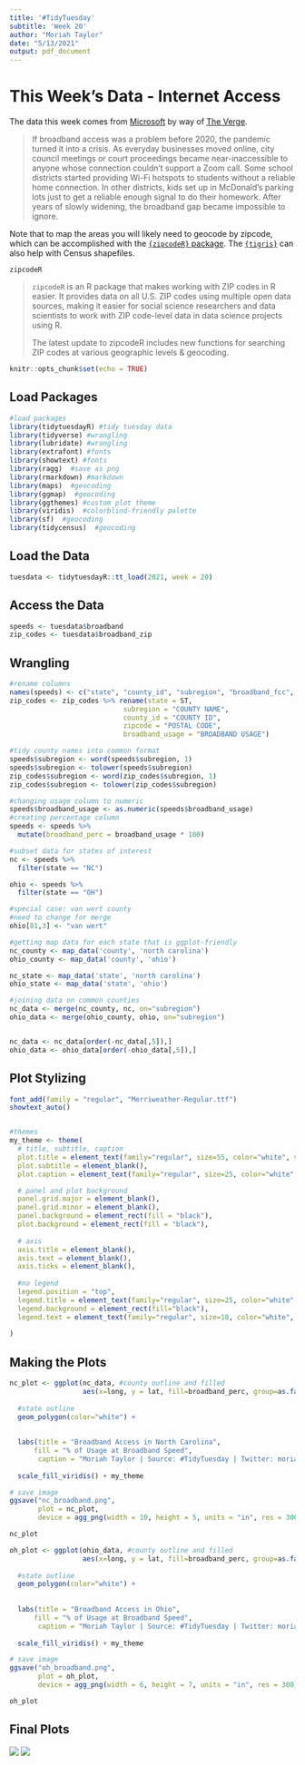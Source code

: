 ```yaml
---
title: '#TidyTuesday'
subtitle: 'Week 20'
author: "Moriah Taylor"
date: "5/13/2021"
output: pdf_document
---
```



# This Week's Data - Internet Access

The data this week comes from [Microsoft](https://github.com/microsoft/USBroadbandUsagePercentages) by way of [The Verge](https://www.theverge.com/22418074/broadband-gap-america-map-county-microsoft-data).

> If broadband access was a problem before 2020, the pandemic turned it into a crisis. As everyday businesses moved online, city council meetings or court proceedings became near-inaccessible to anyone whose connection couldn’t support a Zoom call. Some school districts started providing Wi-Fi hotspots to students without a reliable home connection. In other districts, kids set up in McDonald’s parking lots just to get a reliable enough signal to do their homework. After years of slowly widening, the broadband gap became impossible to ignore.

Note that to map the areas you will likely need to geocode by zipcode, which can be accomplished with the [`{zipcodeR}` package](https://gavinrozzi.github.io/zipcodeR/). The [`{tigris}`](https://github.com/walkerke/tigris) can also help with Census shapefiles.

`zipcodeR`

> `zipcodeR` is an R package that makes working with ZIP codes in R easier. It provides data on all U.S. ZIP codes using multiple open data sources, making it easier for social science researchers and data scientists to work with ZIP code-level data in data science projects using R.
> 
> The latest update to zipcodeR includes new functions for searching ZIP codes at various geographic levels & geocoding.

```r
knitr::opts_chunk$set(echo = TRUE)
```

## Load Packages
```r
#load packages
library(tidytuesdayR) #tidy tuesday data
library(tidyverse) #wrangling
library(lubridate) #wrangling
library(extrafont) #fonts
library(showtext) #fonts
library(ragg)  #save as png
library(rmarkdown) #markdown
library(maps)  #geocoding
library(ggmap)  #geocoding
library(ggthemes) #custom plot theme
library(viridis)  #colorblind-friendly palette
library(sf)  #geocoding
library(tidycensus)  #geocoding
```

## Load the Data
```r
tuesdata <- tidytuesdayR::tt_load(2021, week = 20)
```

## Access the Data
```r
speeds <- tuesdata$broadband
zip_codes <- tuesdata$broadband_zip
```

## Wrangling

```r
#rename columns
names(speeds) <- c("state", "county_id", "subregion", "broadband_fcc", "broadband_usage")
zip_codes <- zip_codes %>% rename(state = ST,
                            subregion = "COUNTY NAME",
                            county_id = "COUNTY ID",
                            zipcode = "POSTAL CODE",
                            broadband_usage = "BROADBAND USAGE")

#tidy county names into common format
speeds$subregion <- word(speeds$subregion, 1)
speeds$subregion <- tolower(speeds$subregion)
zip_codes$subregion <- word(zip_codes$subregion, 1)
zip_codes$subregion <- tolower(zip_codes$subregion)
```

```r
#changing usage column to numeric
speeds$broadband_usage <- as.numeric(speeds$broadband_usage)
#creating percentage column
speeds <- speeds %>%
  mutate(broadband_perc = broadband_usage * 100)
```


```r
#subset data for states of interest
nc <- speeds %>%
  filter(state == "NC")

ohio <- speeds %>%
  filter(state == "OH")

#special case: van wert county
#need to change for merge
ohio[81,3] <- "van wert"
```

```r
#getting map data for each state that is ggplot-friendly
nc_county <- map_data('county', 'north carolina')
ohio_county <- map_data('county', 'ohio')

nc_state <- map_data('state', 'north carolina')
ohio_state <- map_data('state', 'ohio')

#joining data on common counties
nc_data <- merge(nc_county, nc, on="subregion")
ohio_data <- merge(ohio_county, ohio, on="subregion")


nc_data <- nc_data[order(-nc_data[,5]),]
ohio_data <- ohio_data[order(-ohio_data[,5]),]
```


## Plot Stylizing
```r
font_add(family = "regular", "Merriweather-Regular.ttf")
showtext_auto()


#themes
my_theme <- theme(
  # title, subtitle, caption
  plot.title = element_text(family="regular", size=55, color="white", vjust=0.5, hjust=0.5),
  plot.subtitle = element_blank(),
  plot.caption = element_text(family="regular", size=25, color="white", hjust=1),

  # panel and plot background
  panel.grid.major = element_blank(),
  panel.grid.minor = element_blank(),
  panel.background = element_rect(fill = "black"),
  plot.background = element_rect(fill = "black"),
  
  # axis
  axis.title = element_blank(),
  axis.text = element_blank(),
  axis.ticks = element_blank(),
  
  #no legend
  legend.position = "top",
  legend.title = element_text(family="regular", size=25, color="white", vjust=0.8),
  legend.background = element_rect(fill="black"),
  legend.text = element_text(family="regular", size=18, color="white", vjust=0.8)
  
)

```

## Making the Plots  
```r
nc_plot <- ggplot(nc_data, #county outline and filled
                  aes(x=long, y = lat, fill=broadband_perc, group=as.factor(subregion), color="white")) +
  
  #state outline
  geom_polygon(color="white") +
  
  
  labs(title = "Broadband Access in North Carolina",
      fill = "% of Usage at Broadband Speed",
       caption = "Moriah Taylor | Source: #TidyTuesday | Twitter: moriah_taylor58 | GitHub: moriahtaylor1") +
  
  scale_fill_viridis() + my_theme

# save image
ggsave("nc_broadband.png",
       plot = nc_plot,
       device = agg_png(width = 10, height = 5, units = "in", res = 300))

nc_plot
```


```r
oh_plot <- ggplot(ohio_data, #county outline and filled
                  aes(x=long, y = lat, fill=broadband_perc, group=as.factor(subregion), color="white")) +
  
  #state outline
  geom_polygon(color="white") +
  
  
  labs(title = "Broadband Access in Ohio",
      fill = "% of Usage at Broadband Speed",
       caption = "Moriah Taylor | Source: #TidyTuesday | Twitter: moriah_taylor58 | GitHub: moriahtaylor1") +
  
  scale_fill_viridis() + my_theme

# save image
ggsave("oh_broadband.png",
       plot = oh_plot,
       device = agg_png(width = 6, height = 7, units = "in", res = 300))

oh_plot
```

## Final Plots
![](oh_broadband.png) ![](nc_broadband.png)